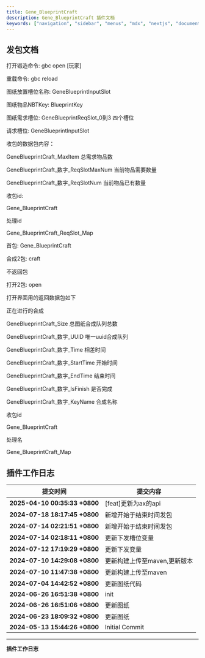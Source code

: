 ```yaml
---
title: Gene_BlueprintCraft
description: Gene_BlueprintCraft 插件文档
keywords: ["navigation", "sidebar", "menus", "mdx", "nextjs", "documents"]
---
```


## 发包文档


<Step>
<StepItem title="命令">

打开锻造命令: gbc open [玩家]

重载命令: gbc reload

</StepItem>

<StepItem title="图纸说明">

图纸放置槽位名称: GeneBlueprintInputSlot

图纸物品NBTKey: BlueprintKey

图纸需求槽位: GeneBlueprintReqSlot_0到3 四个槽位

</StepItem>

<StepItem title="请求槽位回包">

请求槽位: GeneBlueprintInputSlot

收包的数据包内容： 

GeneBlueprintCraft_MaxItem 总需求物品数

GeneBlueprintCraft_数字_ReqSlotMaxNum 当前物品需要数量

GeneBlueprintCraft_数字_ReqSlotNum  当前物品已有数量

收包id:

Gene_BlueprintCraft

处理id

Gene_BlueprintCraft_ReqSlot_Map

</StepItem>


<StepItem title="发包">

首包: Gene_BlueprintCraft

合成2包: craft

不返回包

打开2包: open

打开界面用的返回数据包如下

正在进行的合成

GeneBlueprintCraft_Size 总图纸合成队列总数

GeneBlueprintCraft_数字_UUID 唯一uuid合成队列

GeneBlueprintCraft_数字_Time 相差时间

GeneBlueprintCraft_数字_StartTime 开始时间

GeneBlueprintCraft_数字_EndTime 结束时间

GeneBlueprintCraft_数字_IsFinish 是否完成

GeneBlueprintCraft_数字_KeyName  合成名称

收包id

Gene_BlueprintCraft

处理名

Gene_BlueprintCraft_Map


</StepItem>

</Step>


## 插件工作日志

| 提交时间                              | 提交内容                                                                          |
|--------------------------------------|---------------------------------------------------------------------------------|
| **2025-04-10 00:35:33 +0800** | [feat]更新为ax的api |
| **2024-07-18 18:17:45 +0800** | 新增开始于结束时间发包 |
| **2024-07-14 02:21:51 +0800** | 新增开始于结束时间发包 |
| **2024-07-14 02:18:11 +0800** | 更新下发槽位变量 |
| **2024-07-12 17:19:29 +0800** | 更新下发变量 |
| **2024-07-10 14:29:08 +0800** | 更新构建上传至maven,更新版本 |
| **2024-07-10 11:47:38 +0800** | 更新构建上传至maven |
| **2024-07-04 14:42:52 +0800** | 更新图纸代码 |
| **2024-06-26 16:51:38 +0800** | init |
| **2024-06-26 16:51:06 +0800** | 更新图纸 |
| **2024-06-23 18:09:32 +0800** | 更新图纸 |
| **2024-05-13 15:44:26 +0800** | Initial Commit |
---
**插件工作日志**
